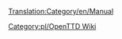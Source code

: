 [[Translation:Category/en/Manual]]

{{en/Bilingual box| Pl
| ---
| A Category for Manual related pages.
Articles that are called by [[Template:pl/Spis treści]] are automatically placed here.}}


[[Category:pl/OpenTTD Wiki]]